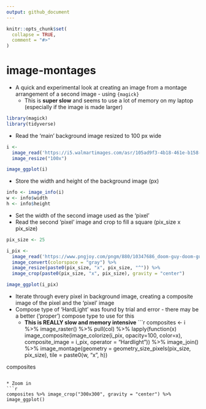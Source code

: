 ```yaml
---
output: github_document
---
```


<!-- README.md is generated from README.Rmd. Please edit that file -->

```r
knitr::opts_chunk$set(
  collapse = TRUE,
  comment = "#>"
)
```

# image-montages

* A quick and experimental look at creating an image from a montage arrangement of a second image - using `{magick}`
  * This is **super slow** and seems to use a lot of memory on my laptop (especially if the image is made larger)

```r
library(magick)
library(tidyverse)
```

* Read the 'main' background image resized to 100 px wide
```r
i <- 
  image_read('https://i5.walmartimages.com/asr/105ad9f3-4b18-461e-b158-8f95d7281ec5_1.d436e8e8146bae6cf1bcb2848be5676d.jpeg') %>% 
  image_resize("100x")

image_ggplot(i)
```

* Store the width and height of the background image (px)
```r
info <- image_info(i)
w <- info$width
h <- info$height
```

* Set the width of the second image used as the 'pixel'
* Read the second 'pixel' image and crop to fill a square (pix_size x pix_size)
```r
pix_size <- 25

i_pix <- 
  image_read('https://www.pngjoy.com/pngm/880/10347686_doom-guy-doom-guy-transparent-png.png') %>% 
  image_convert(colorspace = "gray") %>% 
  image_resize(paste0(pix_size, "x", pix_size, "^")) %>% 
  image_crop(paste0(pix_size, "x", pix_size), gravity = "center")

image_ggplot(i_pix)
```

* Iterate through every pixel in background image, creating a composite image of the pixel and the 'pixel' image
* Compose type of 'HardLight' was found by trial and error - there may be a better ('proper') compose type to use for this
  * **This is REALLY slow and memory intensive**
```r
composites <-
  i %>% 
  image_raster() %>%
  pull(col) %>% 
  lapply(function(x) image_composite(image_colorize(i_pix, opacity=100, color=x), 
                                     composite_image = i_pix, 
                                     operator = "Hardlight")) %>% 
  image_join() %>% 
  image_montage(geometry = geometry_size_pixels(pix_size, pix_size),
                tile = paste0(w, "x", h)) 

composites
```

* Zoom in 
```r
composites %>% image_crop("300x300", gravity = "center") %>% image_ggplot()
```

